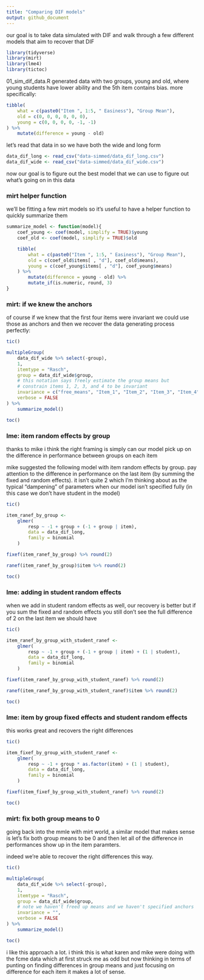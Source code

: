 ```yaml
---
title: "Comparing DIF models"
output: github_document
---
```


our goal is to take data simulated with DIF and walk through a few different models that aim to recover that DIF

```r
library(tidyverse)
library(mirt)
library(lme4)
library(tictoc)
```

01_sim_dif_data.R generated data with two groups, young and old, where young students have lower ability and the 5th item contains bias. more specifically:

```r
tibble(
    what = c(paste0("Item ", 1:5, " Easiness"), "Group Mean"),
    old = c(0, 0, 0, 0, 0, 0),
    young = c(0, 0, 0, 0, -1, -1)
) %>%
    mutate(difference = young - old)
```

let's read that data in so we have both the wide and long form

```r
data_dif_long <- read_csv("data-simmed/data_dif_long.csv")
data_dif_wide <- read_csv("data-simmed/data_dif_wide.csv")
```

now our goal is to figure out the best model that we can use to figure out what's going on in this data

### mirt helper function

we'll be fitting a few mirt models so it's useful to have a helper function to quickly summarize them

```r
summarize_model <- function(model){
    coef_young <- coef(model, simplify = TRUE)$young
    coef_old <- coef(model, simplify = TRUE)$old

    tibble(
        what = c(paste0("Item ", 1:5, " Easiness"), "Group Mean"),
        old = c(coef_old$items[ , "d"], coef_old$means),
        young = c(coef_young$items[ , "d"], coef_young$means)
    ) %>%
        mutate(difference = young - old) %>%
        mutate_if(is.numeric, round, 3)
}
```

### mirt: if we knew the anchors

of course if we knew that the first four items were invariant we could use those as anchors and then we recover the data generating process perfectly:

```r
tic()

multipleGroup(
    data_dif_wide %>% select(-group),
    1,
    itemtype = "Rasch",
    group = data_dif_wide$group,
    # this notation says freely estimate the group means but
    # constrain items 1, 2, 3, and 4 to be invariant
    invariance = c("free_means", "Item_1", "Item_2", "Item_3", "Item_4"),
    verbose = FALSE
) %>%
    summarize_model()

toc()
```

### lme: item random effects by group 

thanks to mike i think the right framing is simply can our model pick up on the difference in performance between groups on each item 

mike suggested the following model with item random effects by group. pay attention to the difference in performance on the last item (by summing the fixed and random effects). it isn't quite 2 which I'm thinking about as the typical "dampening" of parameters when our model isn't specified fully (in this case we don't have student in the model)

```r
tic()

item_ranef_by_group <- 
    glmer(
        resp ~ -1 + group + (-1 + group | item), 
        data = data_dif_long, 
        family = binomial
    )

fixef(item_ranef_by_group) %>% round(2)

ranef(item_ranef_by_group)$item %>% round(2)

toc()
```

### lme: adding in student random effects

when we add in student random effects as well, our recovery is better but if you sum the fixed and random effects you still don't see the full difference of 2 on the last item we should have

```r
tic()

item_ranef_by_group_with_student_ranef <- 
    glmer(
        resp ~ -1 + group + (-1 + group | item) + (1 | student), 
        data = data_dif_long, 
        family = binomial
    )

fixef(item_ranef_by_group_with_student_ranef) %>% round(2)

ranef(item_ranef_by_group_with_student_ranef)$item %>% round(2)

toc()
```

### lme: item by group fixed effects and student random effects

this works great and recovers the right differences

```r
tic()

item_fixef_by_group_with_student_ranef <- 
    glmer(
        resp ~ -1 + group * as.factor(item) + (1 | student), 
        data = data_dif_long, 
        family = binomial
    )

fixef(item_fixef_by_group_with_student_ranef) %>% round(2)

toc()
```

### mirt: fix both group means to 0

going back into the mmle with mirt world, a similar model that makes sense is let's fix both group means to be 0 and then let all of the difference in performances show up in the item paramters. 

indeed we're able to recover the right differences this way. 

```r
tic()

multipleGroup(
    data_dif_wide %>% select(-group),
    1,
    itemtype = "Rasch",
    group = data_dif_wide$group,
    # note we haven't freed up means and we haven't specified anchors
    invariance = "",
    verbose = FALSE
) %>%
    summarize_model()

toc()
```

i like this approach a lot. i think this is what karen and mike were doing with the fcme data which at first struck me as odd but now thinking in terms of punting on finding differences in group means and just focusing on difference for each item it makes a lot of sense.
